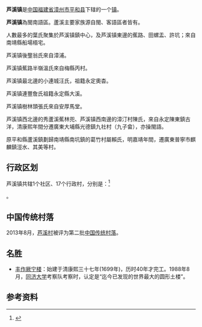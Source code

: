 {{中国乡级行政区
| 行政区全称 = 芦溪镇
| 景观照片文件名 =S309 - DSCF3990 - Hengkeng.JPG
| 景观照片描述 =芦溪镇横坑村
| 汉语拼音 =
| 通用拼音 =
| 注音符號 =
| 其它标音类型1 =
| 其它标音1 =
| 其它标音类型2 =
| 其它标音2 =
| 其它语言类型1 =
| 其它语言地名1 =
| 其它语言类型2 =
| 其它语言地名2 =
| 上级行政区 = [[福建省|福建省]][[漳州市|漳州市]][[平和县|平和县]]
| 行政区类别 = [[镇|镇]]
| 总面积 =
| 户籍人口 =
| 户籍人口年份 =
| 常住人口 =
| 常住人口年份 =
| 人口密度 =
| 行政区划 =
| 官方网站 =
| 政府驻地 =
| 邮政编码 = 363713
| 电话区号 = 596
| 毗邻行政区 =
| 位置图文件名 =
| 位置图描述 =
|35/06/28/109/000}}
'''芦溪镇'''是[[中华人民共和国|中国]][[福建省|福建省]][[漳州市|漳州市]][[平和县|平和县]]下辖的一个[[镇|镇]]。

'''芦溪镇'''為閩南語區。蘆溪主要家族源自閩、客語區者皆有。

人數最多的葉氏聚集於芦溪镇鎮中心，及芦溪镇東邊的蕉路、田螺盂、許坑；來自南靖縣船場梧宅。

芦溪镇後壟翁氏來自漳浦。

芦溪镇蕉路半嶺溫氏來自梅縣丙村。

芦溪镇最北邊的小連城汪氏，祖籍永定奧杳。

芦溪镇連豐詹氏祖籍永定縣大溪。

芦溪镇樹林頭張氏來自安厚馬堂。

芦溪镇西北邊的秀蘆溪蕉林兜、芦溪镇西南邊的漳汀村陳氏，來自永定陳東鎮古洋，清康熙年間分遷廣東大埔縣光德鎮九社村（九子畲），亦操閩語。

原平和縣蘆溪鎮劃歸南靖縣南坑鎮的葛竹村屬賴氏，明嘉靖年間，遷廣東普寧市麒麟鎮涇水、其美等村。

== 行政区划 ==

芦溪镇共辖1个社区、17个行政村，分别是：<ref>{{PRC admin/ref sgc|35/06/28/109/000}}</ref>

{{PRC admin/children|35/06/28/109/000}}。

==中国传统村落==
2013年8月，[[芦溪村|芦溪村]]被评为第二批[[中国传统村落|中国传统村落]]。

== 名胜 ==

* [[丰作厥宁楼|丰作厥宁楼]]：始建于清康熙三十七年(1699年)，历时40年才完工。1988年8月，[[同济大学|同济大学]]考察队考察时，认定是“迄今已发现的世界最大的圆形土楼”。

==参考资料==
{{reflist}}

{{commonscat|Luxi, Pinghe County}}
{{PRC admin/navcat|35/06/28/109/000}}
